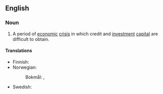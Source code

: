 ==English==
{{wikipedia}}

===Noun===
{{en-noun}}

# {{lb|en|economics|finance}} A period of [[economic]] [[crisis]] in which credit and [[investment]] [[capital]] are difficult to obtain.

====Translations====
{{trans-top|period of difficulty in obtaining credit}}
* Finnish: {{t|fi|luottolama}}
* Norwegian:
*: Bokmål: {{t|nb|kredittskvis|m}}, {{t|nb|kredittilstamming|m|f}}
{{trans-mid}}
* Swedish: {{t|sv|kreditåtstramning|c}}
{{trans-bottom}}